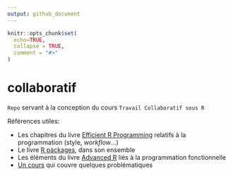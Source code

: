 ```yaml
---
output: github_document
---
```


<!-- README.md is generated from README.Rmd. Please edit that file -->

```r
knitr::opts_chunk$set(
  echo=TRUE,
  collapse = TRUE,
  comment = "#>"
)
```


# collaboratif

`Repo` servant à la conception du cours `Travail Collaboratif sous R`

Références utiles:

* Les chapitres du livre [Efficient R Programming](https://csgillespie.github.io/efficientR/) relatifs à la programmation (style, *workflow*...)
* Le livre [R packages](http://r-pkgs.had.co.nz/), dans son ensemble
* Les éléments du livre [Advanced R](https://adv-r.hadley.nz/) liés à la programmation fonctionnelle
* [Un cours](https://mikoontz.github.io/data-carpentry-week/index.html) qui couvre quelques problématiques

